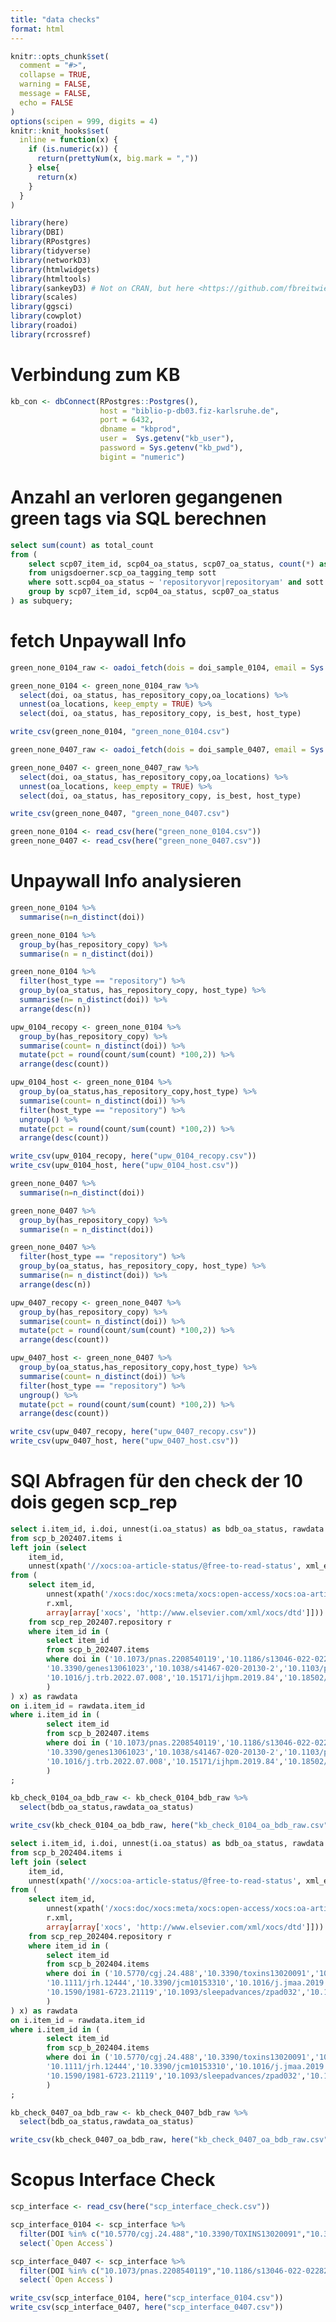```yaml
---
title: "data checks"
format: html
---
```


```r
knitr::opts_chunk$set(
  comment = "#>",
  collapse = TRUE,
  warning = FALSE,
  message = FALSE,
  echo = FALSE
)
options(scipen = 999, digits = 4)
knitr::knit_hooks$set(
  inline = function(x) {
    if (is.numeric(x)) {
      return(prettyNum(x, big.mark = ","))
    } else{
      return(x)
    }
  }
)
```

```r
library(here)
library(DBI)
library(RPostgres)
library(tidyverse)
library(networkD3)
library(htmlwidgets)
library(htmltools)
library(sankeyD3) # Not on CRAN, but here <https://github.com/fbreitwieser/sankeyD3>
library(scales)
library(ggsci)
library(cowplot)
library(roadoi)
library(rcrossref)
```

# Verbindung zum KB

```r
kb_con <- dbConnect(RPostgres::Postgres(),
                    host = "biblio-p-db03.fiz-karlsruhe.de",
                    port = 6432,
                    dbname = "kbprod",
                    user =  Sys.getenv("kb_user"),
                    password = Sys.getenv("kb_pwd"),
                    bigint = "numeric")
```

# Anzahl an verloren gegangenen green tags via SQL berechnen

```sql
select sum(count) as total_count
from (
    select scp07_item_id, scp04_oa_status, scp07_oa_status, count(*) as count
    from unigsdoerner.scp_oa_tagging_temp sott
    where sott.scp04_oa_status ~ 'repositoryvor|repositoryam' and sott.scp07_oa_status !~ 'repositoryvor|repositoryam'
    group by scp07_item_id, scp04_oa_status, scp07_oa_status
) as subquery;
```

# fetch Unpaywall Info


```r
green_none_0104_raw <- oadoi_fetch(dois = doi_sample_0104, email = Sys.getenv("roadoi_email"), .progress = "text")

green_none_0104 <- green_none_0104_raw %>%
  select(doi, oa_status, has_repository_copy,oa_locations) %>%
  unnest(oa_locations, keep_empty = TRUE) %>%
  select(doi, oa_status, has_repository_copy, is_best, host_type)

write_csv(green_none_0104, "green_none_0104.csv")
```

```r
green_none_0407_raw <- oadoi_fetch(dois = doi_sample_0407, email = Sys.getenv("roadoi_email"), .progress = "text")

green_none_0407 <- green_none_0407_raw %>%
  select(doi, oa_status, has_repository_copy,oa_locations) %>%
  unnest(oa_locations, keep_empty = TRUE) %>%
  select(doi, oa_status, has_repository_copy, is_best, host_type)

write_csv(green_none_0407, "green_none_0407.csv")
```

```r
green_none_0104 <- read_csv(here("green_none_0104.csv"))
green_none_0407 <- read_csv(here("green_none_0407.csv"))
```

# Unpaywall Info analysieren


```r
green_none_0104 %>%
  summarise(n=n_distinct(doi))

green_none_0104 %>%
  group_by(has_repository_copy) %>%
  summarise(n = n_distinct(doi))

green_none_0104 %>%
  filter(host_type == "repository") %>%
  group_by(oa_status, has_repository_copy, host_type) %>%
  summarise(n= n_distinct(doi)) %>%
  arrange(desc(n))
```

```r
upw_0104_recopy <- green_none_0104 %>%
  group_by(has_repository_copy) %>%
  summarise(count= n_distinct(doi)) %>%
  mutate(pct = round(count/sum(count) *100,2)) %>%
  arrange(desc(count))
```

```r
upw_0104_host <- green_none_0104 %>%
  group_by(oa_status,has_repository_copy,host_type) %>%
  summarise(count= n_distinct(doi)) %>%
  filter(host_type == "repository") %>%
  ungroup() %>%
  mutate(pct = round(count/sum(count) *100,2)) %>%
  arrange(desc(count))
```

```r
write_csv(upw_0104_recopy, here("upw_0104_recopy.csv"))
write_csv(upw_0104_host, here("upw_0104_host.csv"))
```


```r
green_none_0407 %>%
  summarise(n=n_distinct(doi))

green_none_0407 %>%
  group_by(has_repository_copy) %>%
  summarise(n = n_distinct(doi))

green_none_0407 %>%
  filter(host_type == "repository") %>%
  group_by(oa_status, has_repository_copy, host_type) %>%
  summarise(n= n_distinct(doi)) %>%
  arrange(desc(n))
```


```r
upw_0407_recopy <- green_none_0407 %>%
  group_by(has_repository_copy) %>%
  summarise(count= n_distinct(doi)) %>%
  mutate(pct = round(count/sum(count) *100,2)) %>%
  arrange(desc(count))
```

```r
upw_0407_host <- green_none_0407 %>%
  group_by(oa_status,has_repository_copy,host_type) %>%
  summarise(count= n_distinct(doi)) %>%
  filter(host_type == "repository") %>%
  ungroup() %>%
  mutate(pct = round(count/sum(count) *100,2)) %>%
  arrange(desc(count))
```


```r
write_csv(upw_0407_recopy, here("upw_0407_recopy.csv"))
write_csv(upw_0407_host, here("upw_0407_host.csv"))
```


# SQl Abfragen für den check der 10 dois gegen scp_rep

```sql
select i.item_id, i.doi, unnest(i.oa_status) as bdb_oa_status, rawdata.oa_status as rawdata_oa_status
from scp_b_202407.items i 
left join (select
	item_id,
	unnest(xpath('//xocs:oa-article-status/@free-to-read-status', xml_element, array[array['xocs', 'http://www.elsevier.com/xml/xocs/dtd']]))::text as "oa_status"
from (
	select item_id,
		unnest(xpath('/xocs:doc/xocs:meta/xocs:open-access/xocs:oa-article-status', 
		r.xml, 
		array[array['xocs', 'http://www.elsevier.com/xml/xocs/dtd']])) as xml_element
	from scp_rep_202407.repository r 
	where item_id in (
		select item_id  
		from scp_b_202407.items 
		where doi in ('10.1073/pnas.2208540119','10.1186/s13046-022-02282-9','10.4014/jmb.1912.12053',
		'10.3390/genes13061023','10.1038/s41467-020-20130-2','10.1103/physrevb.99.161118',
		'10.1016/j.trb.2022.07.008','10.15171/ijhpm.2019.84','10.18502/cmm.5.2.1160','10.1016/s2214-109x(19)30409-7')
		)
) x) as rawdata 
on i.item_id = rawdata.item_id 
where i.item_id in (
		select item_id  
		from scp_b_202407.items 
		where doi in ('10.1073/pnas.2208540119','10.1186/s13046-022-02282-9','10.4014/jmb.1912.12053',
		'10.3390/genes13061023','10.1038/s41467-020-20130-2','10.1103/physrevb.99.161118',
		'10.1016/j.trb.2022.07.008','10.15171/ijhpm.2019.84','10.18502/cmm.5.2.1160','10.1016/s2214-109x(19)30409-7')
		)
;
```

```r
kb_check_0104_oa_bdb_raw <- kb_check_0104_bdb_raw %>%
  select(bdb_oa_status,rawdata_oa_status)
```

```r
write_csv(kb_check_0104_oa_bdb_raw, here("kb_check_0104_oa_bdb_raw.csv"))
```


```sql
select i.item_id, i.doi, unnest(i.oa_status) as bdb_oa_status, rawdata.oa_status as rawdata_oa_status
from scp_b_202404.items i 
left join (select
	item_id,
	unnest(xpath('//xocs:oa-article-status/@free-to-read-status', xml_element, array[array['xocs', 'http://www.elsevier.com/xml/xocs/dtd']]))::text as "oa_status"
from (
	select item_id,
		unnest(xpath('/xocs:doc/xocs:meta/xocs:open-access/xocs:oa-article-status', 
		r.xml, 
		array[array['xocs', 'http://www.elsevier.com/xml/xocs/dtd']])) as xml_element
	from scp_rep_202404.repository r 
	where item_id in (
		select item_id  
		from scp_b_202404.items 
		where doi in ('10.5770/cgj.24.488','10.3390/toxins13020091','10.3390/ijerph192315871',
		'10.1111/jrh.12444','10.3390/jcm10153310','10.1016/j.jmaa.2019.02.041',
		'10.1590/1981-6723.21119','10.1093/sleepadvances/zpad032','10.1063/1.5117130','10.1088/1742-6596/2156/1/012227')
		)
) x) as rawdata 
on i.item_id = rawdata.item_id 
where i.item_id in (
		select item_id  
		from scp_b_202404.items 
		where doi in ('10.5770/cgj.24.488','10.3390/toxins13020091','10.3390/ijerph192315871',
		'10.1111/jrh.12444','10.3390/jcm10153310','10.1016/j.jmaa.2019.02.041',
		'10.1590/1981-6723.21119','10.1093/sleepadvances/zpad032','10.1063/1.5117130','10.1088/1742-6596/2156/1/012227')
		)
;
```

```r
kb_check_0407_oa_bdb_raw <- kb_check_0407_bdb_raw %>%
  select(bdb_oa_status,rawdata_oa_status)
```

```r
write_csv(kb_check_0407_oa_bdb_raw, here("kb_check_0407_oa_bdb_raw.csv"))
```

# Scopus Interface Check

```r
scp_interface <- read_csv(here("scp_interface_check.csv"))
```

```r
scp_interface_0104 <- scp_interface %>%
  filter(DOI %in% c("10.5770/cgj.24.488","10.3390/TOXINS13020091","10.3390/ijerph192315871","10.1111/jrh.12444","10.3390/jcm10153310","10.1016/j.jmaa.2019.02.041","10.1590/1981-6723.21119","10.1093/sleepadvances/zpad032","10.1063/1.5117130","10.1088/1742-6596/2156/1/012227")) %>%
  select(`Open Access`)
```

```r
scp_interface_0407 <- scp_interface %>%
  filter(DOI %in% c("10.1073/pnas.2208540119","10.1186/s13046-022-02282-9","10.4014/jmb.1912.12053","10.3390/genes13061023","10.1038/s41467-020-20130-2","10.1103/PhysRevB.99.161118","10.1016/j.trb.2022.07.008","10.15171/ijhpm.2019.84","10.18502/cmm.5.2.1160","10.1016/S2214-109X(19)30409-7")) %>%
  select(`Open Access`)
```

```r
write_csv(scp_interface_0104, here("scp_interface_0104.csv"))
write_csv(scp_interface_0407, here("scp_interface_0407.csv"))
```